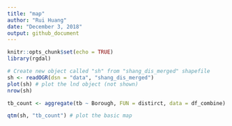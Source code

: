 ```yaml
---
title: "map"
author: "Rui Huang"
date: "December 3, 2018"
output: github_document
---
```


```r
knitr::opts_chunk$set(echo = TRUE)
library(rgdal)
```

```r
# Create new object called "sh" from "shang_dis_merged" shapefile
sh <- readOGR(dsn = "data", "shang_dis_merged")
plot(sh) # plot the lnd object (not shown)
nrow(sh) 

tb_count <- aggregate(tb ~ Borough, FUN = distirct, data = df_combine)

qtm(sh, "tb_count") # plot the basic map
```

